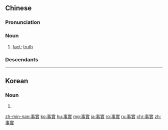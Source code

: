 {{also|事实|事実}}
==Chinese==
{{zh-forms|s=事实}}

===Pronunciation===
{{zh-pron
|m=shìshí
|c=si6 sat6
|h=pfs=sṳ-sṳ̍t
|md=sê̤ṳ-sĭk
|mn=qz:sīr-si̍t/tw,xm,zz:sū-si̍t
|w=3zr zeq
|ma=y
|cat=n
}}

===Noun===
{{zh-noun}}

# [[fact]]; [[truth]] {{zh-mw|個}}
#: {{zh-x|上述 事實|the aforementioned '''facts'''}}
#: {{zh-x|事實 真相|the '''truth''' of the matter}}

===Descendants===
{{CJKV||じじつ|s=事実|사실|sự thực}}

{{zh-cat|Elementary}}

----

==Korean==
{{ko-hanjatab}}

===Noun===
{{ko-noun|rv=sasil|hangeul=사실}}

# {{hanja form of|사실|fact, reality}}

[[zh-min-nan:事實]]
[[ko:事實]]
[[hu:事實]]
[[mg:事實]]
[[ja:事實]]
[[ro:事實]]
[[ru:事實]]
[[chr:事實]]
[[zh:事實]]